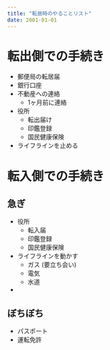 ```yaml
---
title: "転居時のやることリスト"
date: 2001-01-01
---
```


# 転出側での手続き

- 郵便局の転居届
- 銀行口座
- 不動産への連絡
    - 1ヶ月前に連絡
- 役所
    - 転出届け
    - 印鑑登録
    - 国民健康保険
- ライフラインを止める



# 転入側での手続き

## 急ぎ

- 役所
    - 転入届
    - 印鑑登録
    - 国民健康保険
- ライフラインを動かす
    - ガス (要立ち会い)
    - 電気
    - 水道
- 

## ぼちぼち
    
- パスポート
- 運転免許
